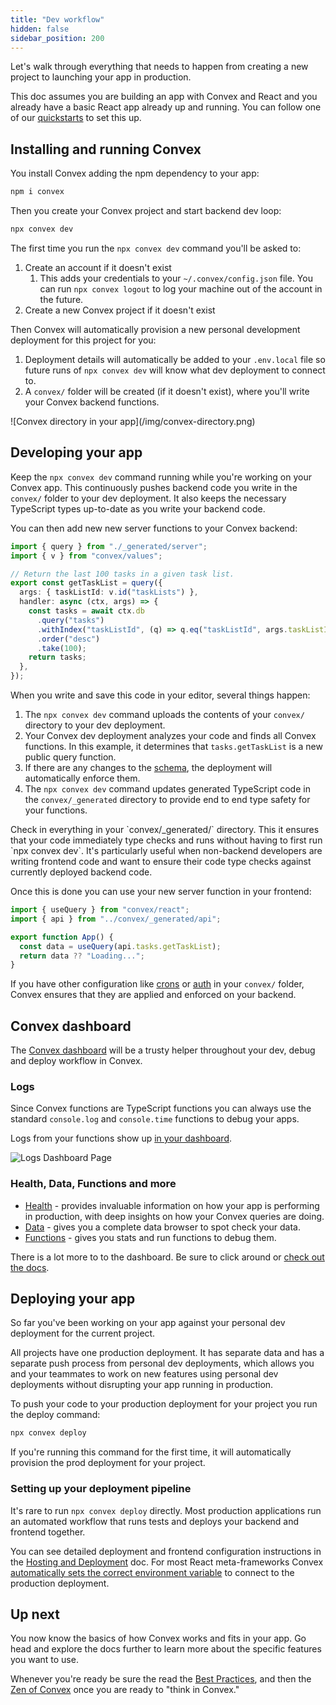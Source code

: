 ```yaml
---
title: "Dev workflow"
hidden: false
sidebar_position: 200
---
```


Let's walk through everything that needs to happen from creating a new project
to launching your app in production.

This doc assumes you are building an app with Convex and React and you already
have a basic React app already up and running. You can follow one of our
[quickstarts](/docs/quickstarts.mdx) to set this up.

## Installing and running Convex

You install Convex adding the npm dependency to your app:

```sh
npm i convex
```

Then you create your Convex project and start backend dev loop:

```sh
npx convex dev
```

The first time you run the `npx convex dev` command you'll be asked to:

1. Create an account if it doesn't exist
   1. This adds your credentials to your `~/.convex/config.json` file. You can
      run `npx convex logout` to log your machine out of the account in the
      future.
1. Create a new Convex project if it doesn't exist

Then Convex will automatically provision a new personal development deployment
for this project for you:

1.  Deployment details will automatically be added to your `.env.local` file so
    future runs of `npx convex dev` will know what dev deployment to connect to.
1.  A `convex/` folder will be created (if it doesn't exist), where you'll write
    your Convex backend functions.

<div className="center-image" style={{ maxWidth: "149px" }}>
  ![Convex directory in your app](/img/convex-directory.png)
</div>

## Developing your app

Keep the `npx convex dev` command running while you're working on your Convex
app. This continuously pushes backend code you write in the `convex/` folder to
your dev deployment. It also keeps the necessary TypeScript types up-to-date as
you write your backend code.

You can then add new new server functions to your Convex backend:

```typescript title="convex/tasks.ts"
import { query } from "./_generated/server";
import { v } from "convex/values";

// Return the last 100 tasks in a given task list.
export const getTaskList = query({
  args: { taskListId: v.id("taskLists") },
  handler: async (ctx, args) => {
    const tasks = await ctx.db
      .query("tasks")
      .withIndex("taskListId", (q) => q.eq("taskListId", args.taskListId))
      .order("desc")
      .take(100);
    return tasks;
  },
});
```

When you write and save this code in your editor, several things happen:

1. The `npx convex dev` command uploads the contents of your `convex/` directory
   to your dev deployment.
1. Your Convex dev deployment analyzes your code and finds all Convex functions.
   In this example, it determines that `tasks.getTaskList` is a new public query
   function.
1. If there are any changes to the [schema](/docs/database/schemas.mdx), the
   deployment will automatically enforce them.
1. The `npx convex dev` command updates generated TypeScript code in the
   `convex/_generated` directory to provide end to end type safety for your
   functions.

<Admonition type="tip">
  Check in everything in your `convex/_generated/` directory. This it ensures
  that your code immediately type checks and runs without having to first run
  `npx convex dev`. It's particularly useful when non-backend developers are
  writing frontend code and want to ensure their code type checks against
  currently deployed backend code.
</Admonition>

Once this is done you can use your new server function in your frontend:

```typescript title="src/App.tsx"
import { useQuery } from "convex/react";
import { api } from "../convex/_generated/api";

export function App() {
  const data = useQuery(api.tasks.getTaskList);
  return data ?? "Loading...";
}
```

If you have other configuration like [crons](/docs/scheduling/cron-jobs.mdx) or
[auth](/docs/auth.mdx) in your `convex/` folder, Convex ensures that they are
applied and enforced on your backend.

## Convex dashboard

The [Convex dashboard](/docs/dashboard/deployments/deployments.md) will be a
trusty helper throughout your dev, debug and deploy workflow in Convex.

### Logs

Since Convex functions are TypeScript functions you can always use the standard
`console.log` and `console.time` functions to debug your apps.

Logs from your functions show up
[in your dashboard](/docs/dashboard/deployments/logs.md).

![Logs Dashboard Page](/screenshots/logs.png)

### Health, Data, Functions and more

- [Health](/docs/dashboard/deployments/health.md) - provides invaluable
  information on how your app is performing in production, with deep insights on
  how your Convex queries are doing.
- [Data](/docs/dashboard/deployments/data.md) - gives you a complete data
  browser to spot check your data.
- [Functions](/docs/dashboard/deployments/functions.md) - gives you stats and
  run functions to debug them.

There is a lot more to to the dashboard. Be sure to click around or
[check out the docs](/docs/dashboard.md).

## Deploying your app

So far you've been working on your app against your personal dev deployment for
the current project.

All projects have one production deployment. It has separate data and has a
separate push process from personal dev deployments, which allows you and your
teammates to work on new features using personal dev deployments without
disrupting your app running in production.

To push your code to your production deployment for your project you run the
deploy command:

```sh
npx convex deploy
```

<Admonition type="info">
  If you're running this command for the first time, it will automatically
  provision the prod deployment for your project.
</Admonition>

### Setting up your deployment pipeline

It's rare to run `npx convex deploy` directly. Most production applications run
an automated workflow that runs tests and deploys your backend and frontend
together.

You can see detailed deployment and frontend configuration instructions in the
[Hosting and Deployment](/docs/production/hosting/hosting.mdx) doc. For most
React meta-frameworks Convex
[automatically sets the correct environment variable](/docs/production/hosting/vercel.mdx#how-it-works)
to connect to the production deployment.

## Up next

You now know the basics of how Convex works and fits in your app. Go head and
explore the docs further to learn more about the specific features you want to
use.

Whenever you're ready be sure the read the
[Best Practices](/docs/understanding/best-practices/best-practices.mdx), and
then the [Zen of Convex](/docs/understanding/zen.mdx) once you are ready to
"think in Convex."
